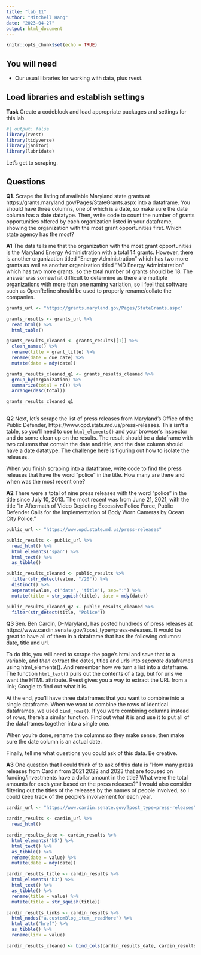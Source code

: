 ```yaml
---
title: "lab_11"
author: "Mitchell Hang"
date: "2023-04-27"
output: html_document
---
```


```r
knitr::opts_chunk$set(echo = TRUE)
```

## You will need

* Our usual libraries for working with data, plus rvest.

## Load libraries and establish settings

**Task** Create a codeblock and load appropriate packages and settings for this lab.

```r
#| output: false
library(rvest)
library(tidyverse)
library(janitor)
library(lubridate)
```

Let's get to scraping.

## Questions

**Q1**. Scrape the listing of available Maryland state grants at https://grants.maryland.gov/Pages/StateGrants.aspx into a dataframe. You should have three columns, one of which is a date, so make sure the date column has a date datatype. Then, write code to count the number of grants opportunities offered by each organization listed in your dataframe, showing the organization with the most grant opportunities first. Which state agency has the most?

**A1** The data tells me that the organization with the most grant opportunities is the Maryland Energy Administration with a total 14 grants. However, there is another organization titled "Energy Administration" which has two more grants as well as another organization titled "MD Energy Administration" which has two more grants, so the total number of grants should be 18. The answer was somewhat difficult to determine as there are multiple organizations with more than one naming variation, so I feel that software such as OpenRefine should be used to properly rename/collate the companies.

```r

grants_url <- "https://grants.maryland.gov/Pages/StateGrants.aspx"

grants_results <- grants_url %>%
  read_html() %>%
  html_table() 

grants_results_cleaned <- grants_results[[1]] %>%
  clean_names() %>%
  rename(title = grant_title) %>%
  rename(date = due_date) %>%
  mutate(date = mdy(date))

grants_results_cleaned_q1 <- grants_results_cleaned %>%
  group_by(organization) %>%
  summarize(total = n()) %>%
  arrange(desc(total))

grants_results_cleaned_q1
  
```

**Q2** Next, let's scrape the list of press releases from Maryland's Office of the Public Defender, https://www.opd.state.md.us/press-releases. This isn't a table, so you'll need to use `html_elements()` and your browser's inspector and do some clean up on the results. The result should be a dataframe with two columns that contain the date and title, and the date column should have a date datatype. The challenge here is figuring out how to isolate the releases.

When you finish scraping into a dataframe, write code to find the press releases that have the word "police" in the title. How many are there and when was the most recent one?

**A2** There were a total of nine press releases with the word "police" in the title since July 10, 2013. The most recent was from June 21, 2021, with the title "In Aftermath of Video Depicting Excessive Police Force, Public Defender Calls for the Implementation of Body Worn Cameras by Ocean City Police."

```r

public_url <- "https://www.opd.state.md.us/press-releases"

public_results <- public_url %>%
  read_html() %>% 
  html_elements('span') %>% 
  html_text() %>% 
  as_tibble()

public_results_cleaned <- public_results %>%
  filter(str_detect(value, "/20")) %>%
  distinct() %>% 
  separate(value, c('date', 'title'), sep=":") %>%
  mutate(title = str_squish(title), date = mdy(date))

public_results_cleaned_q2 <- public_results_cleaned %>%
  filter(str_detect(title, "Police"))

```

**Q3** Sen. Ben Cardin, D-Maryland, has posted hundreds of press releases at https://www.cardin.senate.gov/?post_type=press-releases. It would be great to have all of them in a dataframe that has the following columns: date, title and url.

To do this, you will need to scrape the page's html and save that to a variable, and _then_ extract the dates, titles and urls into _separate_ dataframes using html_elements(). And remember how we turn a list into a dataframe. The function `html_text()` pulls out the contents of a tag, but for urls we want the HTML attribute. Rvest gives you a way to extract the URL from a link; Google to find out what it is.

At the end, you'll have three dataframes that you want to combine into a single dataframe. When we want to combine the rows of identical dataframes, we used `bind_rows()`. If you were combining columns instead of rows, there's a similar function. Find out what it is and use it to put all of the dataframes together into a single one.

When you're done, rename the columns so they make sense, then make sure the date column is an actual date.

Finally, tell me what questions you could ask of this data. Be creative.

**A3** One question that I could think of to ask of this data is "How many press releases from Cardin from 2021 2022 and 2023 that are focused on funding/investments have a dollar amount in the title? What were the total amounts for each year based on the press releases?" I would also consider filtering out the titles of the releases by the names of people involved, so I could keep track of the people's involvement for each year. 

```r

cardin_url <- "https://www.cardin.senate.gov/?post_type=press-releases"

cardin_results <- cardin_url %>%
  read_html()

cardin_results_date <- cardin_results %>%
  html_elements('h5') %>% 
  html_text() %>% 
  as_tibble() %>%
  rename(date = value) %>%
  mutate(date = mdy(date))

cardin_results_title <- cardin_results %>%
  html_elements('h3') %>% 
  html_text() %>% 
  as_tibble() %>%
  rename(title = value) %>%
  mutate(title = str_squish(title))

cardin_results_links <- cardin_results %>%
  html_nodes("a.customBlog_item__readMore") %>% 
  html_attr("href") %>%
  as_tibble() %>%
  rename(link = value)

cardin_results_cleaned <- bind_cols(cardin_results_date, cardin_results_title, cardin_results_links)

```
